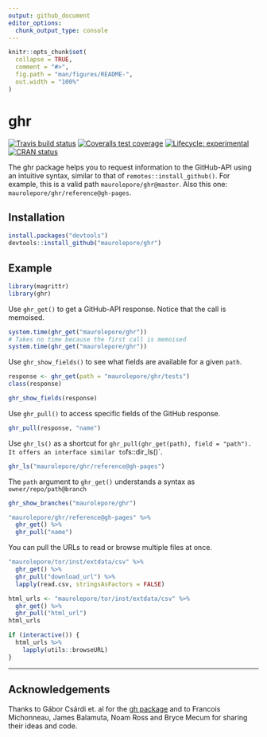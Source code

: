 ```yaml
---
output: github_document
editor_options: 
  chunk_output_type: console
---
```


<!-- README.md is generated from README.Rmd. Please edit that file -->

```r
knitr::opts_chunk$set(
  collapse = TRUE,
  comment = "#>",
  fig.path = "man/figures/README-",
  out.width = "100%"
)
```

# ghr

<!-- badges: start -->
[![Travis build status](https://travis-ci.org/maurolepore/ghr.svg?branch=master)](https://travis-ci.org/maurolepore/ghr)
[![Coveralls test coverage](https://coveralls.io/repos/github/maurolepore/ghr/badge.svg)](https://coveralls.io/r/maurolepore/ghr?branch=master)
[![Lifecycle: experimental](https://img.shields.io/badge/lifecycle-experimental-orange.svg)](https://www.tidyverse.org/lifecycle/#experimental)
[![CRAN status](https://www.r-pkg.org/badges/version/ghr)](https://cran.r-project.org/package=ghr)
<!-- badges: end -->

The ghr package helps you to request information to the GitHub-API using an intuitive syntax, similar to that of `remotes::install_github()`. For example, this is a valid path `maurolepore/ghr@master`. Also this one: `maurolepore/ghr/reference@gh-pages`.

## Installation

``` R
install.packages("devtools")
devtools::install_github("maurolepore/ghr")
```

## Example

```r
library(magrittr)
library(ghr)
```

Use `ghr_get()` to get a GitHub-API response. Notice that the call is memoised.

```r
system.time(ghr_get("maurolepore/ghr"))
# Takes no time because the first call is memoised
system.time(ghr_get("maurolepore/ghr"))
```

Use `ghr_show_fields()` to see what fields are available for a given `path`.

```r
response <- ghr_get(path = "maurolepore/ghr/tests")
class(response)

ghr_show_fields(response)
```

Use `ghr_pull()` to access specific fields of the GitHub response.

```r
ghr_pull(response, "name")
```

Use `ghr_ls()` as a shortcut for `ghr_pull(ghr_get(path), field = "path"). It offers an interface similar to `fs::dir_ls()`.

```r
ghr_ls("maurolepore/ghr/reference@gh-pages")
```

The `path` argument to `ghr_get()` understands a syntax as `owner/repo/path@branch`

```r
ghr_show_branches("maurolepore/ghr")

"maurolepore/ghr/reference@gh-pages" %>% 
  ghr_get() %>% 
  ghr_pull("name")
```

You can pull the URLs to read or browse multiple files at once.

```r
"maurolepore/tor/inst/extdata/csv" %>% 
  ghr_get() %>% 
  ghr_pull("download_url") %>%
  lapply(read.csv, stringsAsFactors = FALSE)
```

```r
html_urls <- "maurolepore/tor/inst/extdata/csv" %>% 
  ghr_get() %>% 
  ghr_pull("html_url")
html_urls

if (interactive()) {
  html_urls %>% 
    lapply(utils::browseURL)
}
```

---

## Acknowledgements

Thanks to Gábor Csárdi et. al for the [gh package](https://github.com/maurolepore/ghr) and to Francois Michonneau, James Balamuta, Noam Ross and Bryce Mecum for sharing their ideas and code.
